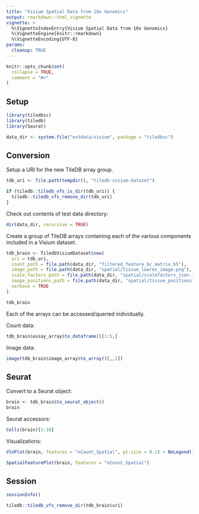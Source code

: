 ```yaml
---
title: "Visium Spatial Data from 10x Genomics"
output: rmarkdown::html_vignette
vignette: >
  %\VignetteIndexEntry{Visium Spatial Data from 10x Genomics}
  %\VignetteEngine{knitr::rmarkdown}
  %\VignetteEncoding{UTF-8}
params:
  cleanup: TRUE
---
```


```r
knitr::opts_chunk$set(
  collapse = TRUE,
  comment = "#>"
)
```

## Setup

```r
library(tiledbsc)
library(tiledb)
library(Seurat)

data_dir <- system.file("extdata/visium", package = "tiledbsc")
```

## Conversion

Setup a URI for the new TileDB array group.

```r
tdb_uri <- file.path(tempdir(), "tiledb-visium-dataset")

if (tiledb::tiledb_vfs_is_dir(tdb_uri)) {
  tiledb::tiledb_vfs_remove_dir(tdb_uri)
}
```

Check out contents of test data directory:

```r
dir(data_dir, recursive = TRUE)
```

Create a group of TileDB arrays containing each of the various components included in a Visium dataset.

```r
tdb_brain <- TiledbVisiumDataset$new(
  uri = tdb_uri,
  count_path = file.path(data_dir, "filtered_feature_bc_matrix.h5"),
  image_path = file.path(data_dir, "spatial/tissue_lowres_image.png"),
  scale_factors_path = file.path(data_dir, "spatial/scalefactors_json.json"),
  image_positions_path = file.path(data_dir, "spatial/tissue_positions_list.csv"),
  verbose = TRUE
)

tdb_brain
```


Each of the arrays can be accessed/queried individually.

Count data:

```r
tdb_brain$assay_array$to_dataframe()[1:5,]
```


Image data:

```r
image(tdb_brain$image_array$to_array()[,,1])
```

## Seurat

Convert to a Seurat object:

```r
brain <- tdb_brain$to_seurat_object()
brain
```

Seurat accessors:

```r
Cells(brain)[1:10]
```

Visualizations:

```r
VlnPlot(brain, features = "nCount_Spatial", pt.size = 0.1) + NoLegend()
```

```r
SpatialFeaturePlot(brain, features = "nCount_Spatial")
```


## Session

```r
sessionInfo()
```

```r
tiledb::tiledb_vfs_remove_dir(tdb_brain$uri)
```
